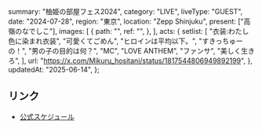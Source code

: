   summary: "柚姫の部屋フェス2024",
  category: "LIVE",
  liveType: "GUEST",
  date: "2024-07-28",
  region: "東京",
  location: "Zepp Shinjuku",
  present: ["高嶺のなでしこ"],
  images: [
    {
      path: "",
      ref: "",
    },
  ],
  acts: {
    setlist: [
      "衣装:わたし色に染まれ衣装",
      "可愛くてごめん",
      "ヒロインは平均以下。",
      "すきっちゅーの！",
      "男の子の目的は何？",
      "MC",
      "LOVE ANTHEM",
      "ファンサ",
      "美しく生きろ",
    ],
    url: "https://x.com/Mikuru_hositani/status/1817544806949892199",
  },
  updatedAt: "2025-06-14",
};

## リンク

- [公式スケジュール](https://takanenonadeshiko.jp/?p=2216)
